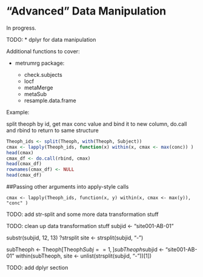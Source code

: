 "Advanced" Data Manipulation
========================================================

In progress.

TODO:
* dplyr for data manipulation

Additional functions to cover:

* metrumrg package:

  * check.subjects
  * locf
  * metaMerge
  * metaSub
  * resample.data.frame
  

  

Example:

split theoph by id, get max conc value and bind it to new column, do.call and rbind to return to same structure

```r
Theoph_ids <- split(Theoph, with(Theoph, Subject))
cmax <- lapply(Theoph_ids, function(x) within(x, cmax <- max(conc)) )
head(cmax)
cmax_df <- do.call(rbind, cmax)
head(cmax_df)
rownames(cmax_df) <- NULL
head(cmax_df)
```

##Passing other arguments into apply-style calls

`cmax <- lapply(Theoph_ids, function(x, y) within(x, cmax <- max(y)), "conc" )`

TODO: add str-split and some more data transformation stuff

TODO: clean up data transformation stuff
subjid <- "site001-AB-01"

substr(subjid, 12, 13)
?strsplit
site <- strsplit(subjid, "-")

subTheoph <- Theoph[Theoph$Subj ==1,]
subTheoph$subjid <- "site001-AB-01"
within(subTheoph, site <- unlist(strsplit(subjid, "-"))[1])

TODO: add dplyr section